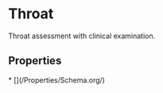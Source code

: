   
# Throat

Throat assessment with  clinical examination.

## Properties

<Grid>
* [](/Properties/Schema.org/)
</Grid>

